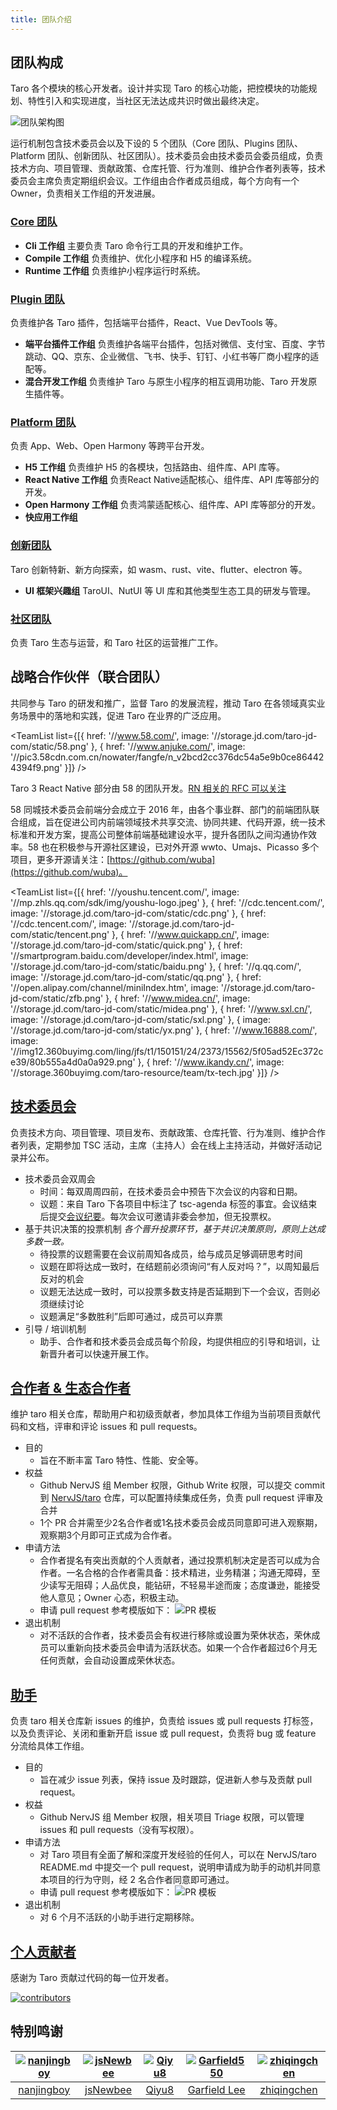 ```yaml
---
title: 团队介绍
---
```



## 团队构成

Taro 各个模块的核心开发者。设计并实现 Taro 的核心功能，把控模块的功能规划、特性引入和实现进度，当社区无法达成共识时做出最终决定。

![团队架构图](@site/static/img/team-structure.png)

运行机制包含技术委员会以及下设的 5 个团队（Core 团队、Plugins 团队、Platform 团队、创新团队、社区团队）。技术委员会由技术委员会委员组成，负责技术方向、项目管理、贡献政策、仓库托管、行为准则、维护合作者列表等，技术委员会主席负责定期组织会议。工作组由合作者成员组成，每个方向有一个 Owner，负责相关工作组的开发进展。

### [Core 团队](./team-core)

- **Cli 工作组**
  主要负责 Taro 命令行工具的开发和维护工作。
- **Compile 工作组**
  负责维护、优化小程序和 H5 的编译系统。
- **Runtime 工作组**
  负责维护小程序运行时系统。

### [Plugin 团队](./team-plugin)

负责维护各 Taro 插件，包括端平台插件，React、Vue DevTools 等。

- **端平台插件工作组**
  负责维护各端平台插件，包括对微信、支付宝、百度、字节跳动、QQ、京东、企业微信、飞书、快手、钉钉、小红书等厂商小程序的适配等。
- **混合开发工作组**
  负责维护 Taro 与原生小程序的相互调用功能、Taro 开发原生插件等。

### [Platform 团队](./team-platform)

负责 App、Web、Open Harmony 等跨平台开发。

- **H5 工作组**
  负责维护 H5 的各模块，包括路由、组件库、API 库等。
- **React Native 工作组**
  负责React Native适配核心、组件库、API 库等部分的开发。
- **Open Harmony 工作组**
  负责鸿蒙适配核心、组件库、API 库等部分的开发。
- **快应用工作组**

### [创新团队](./team-innovate)

Taro 创新特新、新方向探索，如 wasm、rust、vite、flutter、electron 等。

- **UI 框架兴趣组**
  TaroUI、NutUI 等 UI 库和其他类型生态工具的研发与管理。

### [社区团队](./team-community)

负责 Taro 生态与运营，和 Taro 社区的运营推广工作。

## 战略合作伙伴（联合团队）

共同参与 Taro 的研发和推广，监督 Taro 的发展流程，推动 Taro 在各领域真实业务场景中的落地和实践，促进 Taro 在业界的广泛应用。

<TeamList
  list={[{
    href: '//www.58.com/',
    image: '//storage.jd.com/taro-jd-com/static/58.png'
  }, {
    href: '//www.anjuke.com/',
    image: '//pic3.58cdn.com.cn/nowater/fangfe/n_v2bcd2cc376dc54a5e9b0ce864424394f9.png'
  }]}
/>

Taro 3 React Native 部分由 58 的团队开发。[RN 相关的 RFC 可以关注](https://github.com/NervJS/taro-rfcs/pull/8)

58 同城技术委员会前端分会成立于 2016 年，由各个事业群、部门的前端团队联合组成，旨在促进公司内前端领域技术共享交流、协同共建、代码开源，统一技术标准和开发方案，提高公司整体前端基础建设水平，提升各团队之间沟通协作效率。58 也在积极参与开源社区建设，已对外开源 wwto、Umajs、Picasso 多个项目，更多开源请关注：[https://github.com/wuba](https://github.com/wuba)。

<TeamList
  list={[{
    href: '//youshu.tencent.com/',
    image: '//mp.zhls.qq.com/sdk/img/youshu-logo.jpeg'
  }, {
    href: '//cdc.tencent.com/',
    image: '//storage.jd.com/taro-jd-com/static/cdc.png'
  }, {
    href: '//cdc.tencent.com/',
    image: '//storage.jd.com/taro-jd-com/static/tencent.png'
  }, {
    href: '//www.quickapp.cn/',
    image: '//storage.jd.com/taro-jd-com/static/quick.png'
  }, {
    href: '//smartprogram.baidu.com/developer/index.html',
    image: '//storage.jd.com/taro-jd-com/static/baidu.png'
  }, {
    href: '//q.qq.com/',
    image: '//storage.jd.com/taro-jd-com/static/qq.png'
  }, {
    href: '//open.alipay.com/channel/miniIndex.htm',
    image: '//storage.jd.com/taro-jd-com/static/zfb.png'
  }, {
    href: '//www.midea.cn/',
    image: '//storage.jd.com/taro-jd-com/static/midea.png'
  }, {
    href: '//www.sxl.cn/',
    image: '//storage.jd.com/taro-jd-com/static/sxl.png'
  }, {
    image: '//storage.jd.com/taro-jd-com/static/yx.png'
  }, {
    href: '//www.16888.com/',
    image: '//img12.360buyimg.com/ling/jfs/t1/150151/24/2373/15562/5f05ad52Ec372ce39/80b555a4d0a0a929.png'
  }, {
    href: '//www.ikandy.cn/',
    image: '//storage.360buyimg.com/taro-resource/team/tx-tech.jpg'
  }]}
/>

## [技术委员会](./role-committee)

负责技术方向、项目管理、项目发布、贡献政策、仓库托管、行为准则、维护合作者列表，定期参加 TSC 活动，主席（主持人）会在线上主持活动，并做好活动记录并公布。

- 技术委员会双周会
  - 时间：每双周周四前，在技术委员会中预告下次会议的内容和日期。
  - 议题：来自 Taro 下各项目中标注了 tsc-agenda 标签的事宜。会议结束后提交[会议纪要](https://tarojs.notion.site/979a8aad451b4316b04878d252073987?v=88c5bbd1d2c0416590a25cefebde1c74)。每次会议可邀请非委会参加，但无投票权。
- 基于共识决策的投票机制 *各个晋升投票环节，基于共识决策原则，原则上达成多数一致。*
  - 待投票的议题需要在会议前周知各成员，给与成员足够调研思考时间
  - 议题在即将达成一致时，在结题前必须询问“有人反对吗？”，以周知最后反对的机会
  - 议题无法达成一致时，可以投票多数支持是否延期到下一个会议，否则必须继续讨论
  - 议题满足“多数胜利”后即可通过，成员可以弃票
- 引导 / 培训机制
  - 助手、合作者和技术委员会成员每个阶段，均提供相应的引导和培训，让新晋升者可以快速开展工作。

## [合作者 & 生态合作者](./role-collaborator)

维护 taro 相关仓库，帮助用户和初级贡献者，参加具体工作组为当前项目贡献代码和文档，评审和评论 issues 和 pull requests。

- 目的
  - 旨在不断丰富 Taro 特性、性能、安全等。
- 权益
  - Github NervJS 组 Member 权限，Github Write 权限，可以提交 commit 到 [NervJS/taro](https://github.com/NervJS/taro) 仓库，可以配置持续集成任务，负责 pull request 评审及合并
  - 1个 PR 合并需至少2名合作者或1名技术委员会成员同意即可进入观察期，观察期3个月即可正式成为合作者。
- 申请方法
  - 合作者提名有突出贡献的个人贡献者，通过投票机制决定是否可以成为合作者。一名合格的合作者需具备：技术精进，业务精湛；沟通无障碍，至少读写无阻碍；人品优良，能钻研，不轻易半途而废；态度谦逊，能接受他人意见；Owner 心态，积极主动。
  - 申请 pull request 参考模版如下：
    ![PR 模板](https://storage.360buyimg.com/aotu-team/zakary-blog/2022-03-29-Taro-community/PR-Collaborator.png)
- 退出机制
  - 对不活跃的合作者，技术委员会有权进行移除或设置为荣休状态，荣休成员可以重新向技术委员会申请为活跃状态。如果一个合作者超过6个月无任何贡献，会自动设置成荣休状态。

## [助手](./role-triage)

负责 taro 相关仓库新 issues 的维护，负责给 issues 或 pull requests 打标签，以及负责评论、关闭和重新开启 issue 或 pull request，负责将 bug 或 feature 分流给具体工作组。

- 目的
  - 旨在减少 issue 列表，保持 issue 及时跟踪，促进新人参与及贡献 pull request。
- 权益
  - Github NervJS 组 Member 权限，相关项目 Triage 权限，可以管理 issues 和 pull requests（没有写权限）。
- 申请方法
  - 对 Taro 项目有全面了解和深度开发经验的任何人，可以在 NervJS/taro README.md 中提交一个 pull request，说明申请成为助手的动机并同意本项目的行为守则，经 2 名合作者同意即可通过。
  - 申请 pull request 参考模版如下：
    ![PR 模板](https://storage.360buyimg.com/aotu-team/zakary-blog/2022-03-29-Taro-community/PR-Triage.png)
- 退出机制
  - 对 6 个月不活跃的小助手进行定期移除。

## [个人贡献者](./role-committer)

感谢为 Taro 贡献过代码的每一位开发者。

[![contributors](https://opencollective.com/taro/contributors.svg?width=890&button=false)](https://github.com/NervJS/taro/graphs/contributors)

## 特别鸣谢

[![nanjingboy](https://avatars1.githubusercontent.com/u/1390888?s=100&v=4)](https://github.com/nanjingboy/) | [![jsNewbee](https://avatars3.githubusercontent.com/u/20449400?s=100&v=4)](https://github.com/js-newbee/) | [![Qiyu8](https://avatars2.githubusercontent.com/u/15245051?s=100&v=4)](https://github.com/Qiyu8/) | [![Garfield550](https://avatars2.githubusercontent.com/u/3471836?s=100&v=4)](https://github.com/Garfield550/) | [![zhiqingchen](https://avatars3.githubusercontent.com/u/1876158?s=100&v=4)](https://github.com/zhiqingchen)
:---:|:---:|:---:|:---:|:---:|
[nanjingboy](https://github.com/nanjingboy/) | [jsNewbee](https://github.com/js-newbee/) |  [Qiyu8](https://github.com/Qiyu8/) |  [Garfield Lee](https://github.com/Garfield550/) |  [zhiqingchen](https://github.com/zhiqingchen) |
